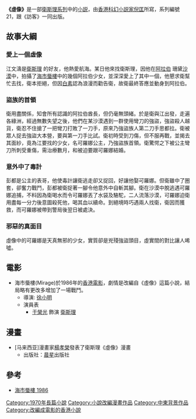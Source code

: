 '''《虛像》'''是一部[[衛斯理系列|衛斯理系列]]中的[[小説|小説]]，由[[香港|香港]][[科幻小説家|科幻小説家]][[倪匡|倪匡]]所寫，系列編號21，跟《訪客》一同出版。
==故事大綱==
===愛上一個虛像===
江文濤是[[衛斯理|衛斯理]] 的好友，他熱愛航海。某日他來找衛斯理，因他在[[阿拉伯|阿拉伯]] 珊黛[[沙漠|沙漠]]中，拍攝了[[海市蜃樓|海市蜃樓]]中的幾個阿拉伯少女，並深深愛上了其中一個，他懇求衛幫忙去找，衛本拒絕，但因[[白素|白素]]認為浪漫而勸告衛，故衛最終答應並動身到阿拉伯。
===盜族的首領===
衛用盡關係，知會所有認識的阿拉伯酋長，但仍毫無頭緒。於是衛與江出發，走遍各綠洲，經過無數失望之後，他們在某沙漠遇到一群使用彎刀的強盜，強盜殺人越貨，衛忍不住搶了一把彎刀打敗了一刀手，原來乃強盜族人第二刀手思都拉。衛被眾人捉去強盜大本營，要與第一刀手比試。衛初時受到刀傷，但不服再戰，並揭去其面紗，竟為江要找的少女，名可羅娜公主，乃強盜族首領。衛驚愕之下被公主彎刀所刺受重傷，需治療數月，和被迫要跟可羅娜結婚。
===意外中了毒計===
彭都是公主的表哥，他使毒計讓衛逃走卻又捉回，好讓他娶可羅娜。但衛雖中了圈套，卻奮力戰鬥，彭都被衛捉著一腳令他意外中自斬其腳。衛在沙漠中脫逃遇可羅娜追捕，不料因為衛喝水而令可羅娜丟了水袋及駱駝，二人流落沙漠，可羅娜迫衛用盡每一分力後意圖殺死他，喝其血以續命。到絕境時巧遇兩人找衛，衛因而獲救，而可羅娜被帶到警局後翌日被處決。
===邪惡的真面目===
虛像中的可羅娜是天真無邪的少女，實質卻是兇殘強盜頭目，虛實間的對比讓人唏噓。

== 電影 ==
*海市蜃樓(Mirage)於1986年的[[香港電影|香港電影]]，劇情是改編自《虛像》這篇小說，結局略有更改多增加了一場戰鬥。
**導演: [[徐小明|徐小明]] 
**演員表
***[[于榮光|于榮光]] 飾演 [[衛斯理|衛斯理]] 

== 漫畫 ==
*[马来西亚]漫畫家[[楊孝榮|楊孝榮]]發表了衛斯理《虛像》漫畫
**出版社：[[晨星|晨星]]出版社
==參考==
*[https://www.youtube.com/watch?v=MHs5bIXjl8Q 海市蜃樓 1986]

{{s-start}}
{{s-bef | before=020 [[仙境|仙境]]、[[奇玉|奇玉]]}}
{{s-ttl | title=衛斯理系列（按編號） | years=021 [[訪客_(小說)|訪客]]、'''虛像'''}}
{{s-aft | after=022 [[蠱惑_(小說)|蠱惑]]、[[再來一次|再來一次]]}}
{{s-bef | before=[[古聲|古聲]]}}
{{s-ttl | title=衛斯理系列（按連載時序） | years=1970年6月15日至1970年8月9日 }}
{{s-aft | after=[[訪客_(小說)|訪客]]}}
{{end box}}
{{衛斯理系列}}
{{book-stub}}

[[Category:1970年長篇小說|Category:1970年長篇小說]]
[[Category:小說改編漫畫作品|Category:小說改編漫畫作品]]
[[Category:中東背景作品|Category:中東背景作品]]
[[Category:改編成電影的香港小說|Category:改編成電影的香港小說]]